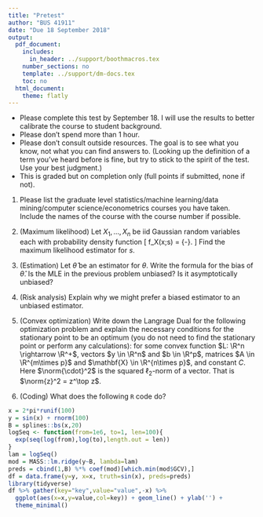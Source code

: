 ```yaml
---
title: "Pretest"
author: "BUS 41911"
date: "Due 18 September 2018"
output:
  pdf_document:
    includes:
      in_header: ../support/boothmacros.tex
    number_sections: no
    template: ../support/dm-docs.tex
    toc: no
  html_document:
    theme: flatly
---
```


* Please complete this test by September 18. I will use the results to better calibrate the course to student background.
* Please don't spend more than 1 hour.
* Please don't consult outside resources. The goal is to see what you know, not what you can find answers to. (Looking up the definition of a term you've heard before is fine, but try to stick to the spirit of the test. Use your best judgment.)
* This is graded but on completion only (full points if submitted, none if not).

1. Please list the graduate level statistics/machine learning/data mining/computer science/econometrics courses you have taken. Include the names of the course with the course number if possible.

2. (Maximum likelihood) Let $X_1,\ldots,X_n$ be iid Gaussian
  random variables each with probability density function
  \[
  f_X(x;s) = \frac{1}{\sqrt{2\pi s}}\exp\left\{-\frac{x^2}{2s}\right\}.
  \]
  Find the maximum likelihood estimator for $s$. 

3. (Estimation) Let $\hat\theta$ be an estimator for $\theta$. Write the formula
  for the bias of $\hat\theta$. Is the MLE in the previous problem
  unbiased? Is it asymptotically unbiased?

4. (Risk analysis) Explain why we might prefer a biased estimator to an unbiased estimator.

6. (Convex optimization) Write down the Langrage Dual for the following optimization
  problem and explain the necessary conditions for the stationary
  point to be an optimum (you do not need to find the stationary
  point or perform any calculations):
  \begin{align*}
    & \min_b L(y,\mathbf{X} b)\\
    \textrm{subject to} &\quad \norm{Ab}^2 \leq C
  \end{align*}
  for some convex function $L: \R^n \rightarrow \R^+$, vectors $y \in \R^n$ and
  $b \in \R^p$, matrices $A \in \R^{m\times p}$ and $\mathbf{X} \in
  \R^{n\times p}$, and constant $C$. Here $\norm{\cdot}^2$ is the squared
  $\ell_2$-norm of a vector. That is $\norm{z}^2 = z^\top z$.

6. (Coding) What does the following `R` code do?
```r
x = 2*pi*runif(100)
y = sin(x) + rnorm(100)
B = splines::bs(x,20)
logSeq <- function(from=1e6, to=1, len=100){ 
  exp(seq(log(from),log(to),length.out = len))
}
lam = logSeq()
mod = MASS::lm.ridge(y~B, lambda=lam)
preds = cbind(1,B) %*% coef(mod)[which.min(mod$GCV),]
df = data.frame(y=y, x=x, truth=sin(x), preds=preds)
library(tidyverse)
df %>% gather(key="key",value="value",-x) %>%
  ggplot(aes(x=x,y=value,col=key)) + geom_line() + ylab('') +
  theme_minimal()
```
